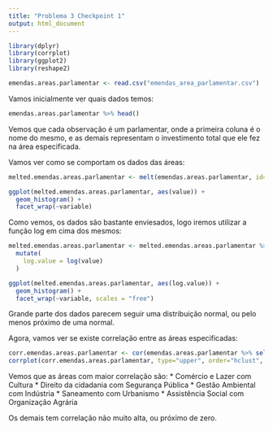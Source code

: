 ```yaml
---
title: "Problema 3 Checkpoint 1"
output: html_document
---
```


```r
library(dplyr)
library(corrplot)
library(ggplot2)
library(reshape2)
```

```r
emendas.areas.parlamentar <- read.csv("emendas_area_parlamentar.csv")
```

Vamos inicialmente ver quais dados temos:

```r
emendas.areas.parlamentar %>% head()
```

Vemos que cada observação é um parlamentar, onde a primeira coluna é o nome do mesmo, e as demais representam o investimento total que ele fez na área especificada.

Vamos ver como se comportam os dados das áreas:

```r
melted.emendas.areas.parlamentar <- melt(emendas.areas.parlamentar, id=c("NOME_PARLAMENTAR")) 

ggplot(melted.emendas.areas.parlamentar, aes(value)) +
  geom_histogram() +
  facet_wrap(~variable)
```

Como vemos, os dados são bastante enviesados, logo iremos utilizar a função log em cima dos mesmos:

```r
melted.emendas.areas.parlamentar <- melted.emendas.areas.parlamentar %>%
  mutate(
    log.value = log(value)
  )

ggplot(melted.emendas.areas.parlamentar, aes(log.value)) +
  geom_histogram() +
  facet_wrap(~variable, scales = "free")
```

Grande parte dos dados parecem seguir uma distribuição normal, ou pelo menos próximo de uma normal.

Agora, vamos ver se existe correlação entre as áreas especificadas:

```r
corr.emendas.areas.parlamentar <- cor(emendas.areas.parlamentar %>% select(-NOME_PARLAMENTAR))
corrplot(corr.emendas.areas.parlamentar, type="upper", order="hclust", tl.col="black", tl.srt=45)
```

Vemos que as áreas com maior correlação são:
* Comércio e Lazer com Cultura
* Direito da cidadania com Segurança Pública
* Gestão Ambiental com Indústria
* Saneamento com Urbanismo
* Assistência Social com Organização Agrária

Os demais tem correlação não muito alta, ou próximo de zero.


